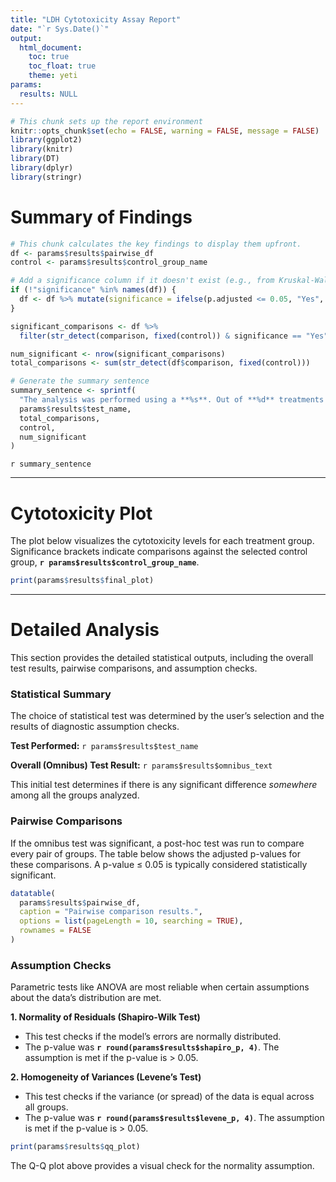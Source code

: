 ---
title: "LDH Cytotoxicity Assay Report"
date: "`r Sys.Date()`"
output:
  html_document:
    toc: true
    toc_float: true
    theme: yeti
params:
  results: NULL
---

```{r setup, include=FALSE}
# This chunk sets up the report environment
knitr::opts_chunk$set(echo = FALSE, warning = FALSE, message = FALSE)
library(ggplot2)
library(knitr)
library(DT)
library(dplyr)
library(stringr)
```

# Summary of Findings

```{r summary_chunk}
# This chunk calculates the key findings to display them upfront.
df <- params$results$pairwise_df
control <- params$results$control_group_name

# Add a significance column if it doesn't exist (e.g., from Kruskal-Wallis)
if (!"significance" %in% names(df)) {
  df <- df %>% mutate(significance = ifelse(p.adjusted <= 0.05, "Yes", "No"))
}

significant_comparisons <- df %>%
  filter(str_detect(comparison, fixed(control)) & significance == "Yes")

num_significant <- nrow(significant_comparisons)
total_comparisons <- sum(str_detect(df$comparison, fixed(control)))

# Generate the summary sentence
summary_sentence <- sprintf(
  "The analysis was performed using a **%s**. Out of **%d** treatments compared against the control group ('%s'), **%d** showed a statistically significant difference in cytotoxicity.",
  params$results$test_name,
  total_comparisons,
  control,
  num_significant
)
```

`r summary_sentence`

-----

# Cytotoxicity Plot

The plot below visualizes the cytotoxicity levels for each treatment group. Significance brackets indicate comparisons against the selected control group, **`r params$results$control_group_name`**.

```{r plot, fig.width=10, fig.height=6}
print(params$results$final_plot)
```

-----

# Detailed Analysis {.tabset}

This section provides the detailed statistical outputs, including the overall test results, pairwise comparisons, and assumption checks.

### Statistical Summary

The choice of statistical test was determined by the user's selection and the results of diagnostic assumption checks.

**Test Performed:** `r params$results$test_name`

**Overall (Omnibus) Test Result:** `r params$results$omnibus_text`

This initial test determines if there is any significant difference *somewhere* among all the groups analyzed.

### Pairwise Comparisons

If the omnibus test was significant, a post-hoc test was run to compare every pair of groups. The table below shows the adjusted p-values for these comparisons. A p-value ≤ 0.05 is typically considered statistically significant.

```{r table}
datatable(
  params$results$pairwise_df,
  caption = "Pairwise comparison results.",
  options = list(pageLength = 10, searching = TRUE),
  rownames = FALSE
)
```

### Assumption Checks

Parametric tests like ANOVA are most reliable when certain assumptions about the data's distribution are met.

**1. Normality of Residuals (Shapiro-Wilk Test)**

  * This test checks if the model's errors are normally distributed.
  * The p-value was **`r round(params$results$shapiro_p, 4)`**. The assumption is met if the p-value is \> 0.05.

**2. Homogeneity of Variances (Levene's Test)**

  * This test checks if the variance (or spread) of the data is equal across all groups.
  * The p-value was **`r round(params$results$levene_p, 4)`**. The assumption is met if the p-value is \> 0.05.

<!-- end list -->

```{r qqplot, fig.width=6, fig.height=5}
print(params$results$qq_plot)
```

The Q-Q plot above provides a visual check for the normality assumption.
